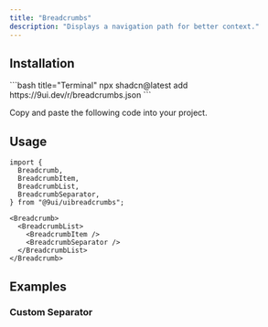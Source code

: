 ```yaml
---
title: "Breadcrumbs"
description: "Displays a navigation path for better context."
---
```


<Preview name="breadcrumbs-demo" />

## Installation

<Installation>
<div>
```bash title="Terminal"
npx shadcn@latest add https://9ui.dev/r/breadcrumbs.json
```
</div>

<Steps>

<Step>Copy and paste the following code into your project.</Step>

<Source name="breadcrumbs" />

</Steps>
</Installation>

## Usage

```tsx title="Imports"
import {
  Breadcrumb,
  BreadcrumbItem,
  BreadcrumbList,
  BreadcrumbSeparator,
} from "@9ui/uibreadcrumbs";
```

```tsx title="Anatomy"
<Breadcrumb>
  <BreadcrumbList>
    <BreadcrumbItem />
    <BreadcrumbSeparator />
  </BreadcrumbList>
</Breadcrumb>
```

## Examples

### Custom Separator

<Preview name="breadcrumbs-custom-separator" />
